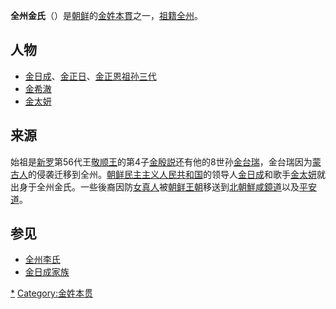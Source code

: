 {{请求翻译|ko}}

{{성씨 정보
|성씨 = 전주 김씨
|관향 = {{KOR}}[[全羅北道|全羅北道]][[全州市|全州市]]
|시조 = 金鳳毛<br />金芮或[[金台瑞|金台瑞]]
|중시조 = 金敬, 金達渾
|집성촌 = {{PRK}}：<br>[[兩江道|兩江道]][[金亨稷郡|金亨稷郡]]<br />[[慈江道|慈江道]][[楚山郡|楚山郡]]<br />[[平安北道|平安北道]][[寧邊郡|寧邊郡]]</br>[[平安南道|平安南道]][[平原郡_(朝鮮民主主義人民共和國)|平原郡]]</br>[[平壤直轄市|平壤直轄市]]</br>[[咸鏡南道|咸鏡南道]][[金野郡|金野郡]]·[[高原郡|高原郡]]<br />[[江原道_(北韓)|江原道]][[文川市|文川市]]</br>{{KOR}}：<br>[[慶尚北道|慶尚北道]][[義城郡|義城郡]]<br> [[忠清北道|忠清北道]][[槐山郡|槐山郡]]
|인물 = [[金台瑞|金台瑞]], [[金亨稷|金亨稷]], [[金日成|金日成]], [[金正日|金正日]], [[金正恩|金正恩]], [[金正男|金正男]], [[金與正|金與正]], [[金正哲|金正哲]], [[金雪松|金雪松]]
|년도 = 2015
|인구 = 56,989
}}
'''全州金氏'''（{{lang-ko|전주김씨}}）是[[朝鲜|朝鲜]]的[[金姓|金姓]][[本貫|本貫]]之一，[[祖籍|祖籍]][[全州市|全州]]。

==人物==
*[[金日成|金日成]]、[[金正日|金正日]]、[[金正恩|金正恩]][[金日成家族|祖孙三代]]
*[[金希澈|金希澈]]
*[[金太妍|金太妍]]

== 来源 ==
始祖是[[新罗|新罗]]第56代王[[敬顺王|敬顺王]]的第4子[[金殷説|金殷説]]还有他的8世孙[[金台瑞|金台瑞]]，金台瑞因为[[蒙古人|蒙古人]]的侵袭迁移到全州。[[朝鲜民主主义人民共和国|朝鲜民主主义人民共和国]]的领导人[[金日成|金日成]]和歌手[[金太妍|金太妍]]就出身于全州金氏。一些後裔因防[[女真人|女真人]]被[[朝鲜王朝|朝鲜王朝]]移送到[[北朝鮮|北朝鮮]][[咸鏡道|咸鏡道]]以及[[平安道|平安道]]。

==参见==
*[[全州李氏|全州李氏]]
*[[金日成家族|金日成家族]]

[[Category:全州金氏|*]]
[[Category:金姓本贯|Category:金姓本贯]]